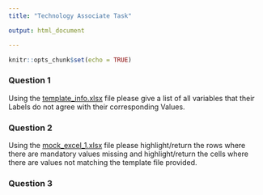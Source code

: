 ```yaml
---
title: "Technology Associate Task"

output: html_document

---
```


```r
knitr::opts_chunk$set(echo = TRUE)
```

### Question 1

Using the [template_info.xlsx]() file
please give a list of all variables that their Labels do not agree with their corresponding Values.


### Question 2
Using the [mock_excel_1.xlsx]() file
please highlight/return the rows where there are mandatory values missing and highlight/return the cells where there are values not matching the template file provided. 


### Question 3

